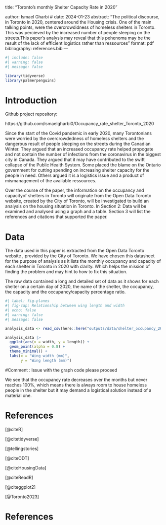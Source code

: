 title: "Toronto's monthly Shelter Capacity Rate in 2020"
 
author: Ismael Gharbi
# date: 2024-01-23
abstract: "The political discourse, in Toronto in 2020, centered around the Housing crisis. One of the main talking points, were the overcrowdidness of homeless shelters in Toronto. This was percieved by the increased number of people sleeping on the streets.This paper's analysis may reveal that this pehenoma may be the result of the lack of efficient logistics rather than ressources "
format: pdf
bibliography: references.bib
---

```r
#| include: false
#| warning: false
#| message: false

library(tidyverse)
library(palmerpenguins)
```


# Introduction

Github project repository:

https://github.com/ismaelgharbi0/Occupancy_rate_shelter_Toronto_2020

Since the start of the Covid pandemic in early 2020, many Torontonians were worried by the overcrowdedness of homeless shelters and the dangerous result of people sleeping on the streets during the Canadian Winter. They argued that an increased occupancy rate helped propogate and not contain the number of infections from the coronavirus in the biggest city in Canada. They argued that it may have contributed to the swift collapse of the Public Health System. Some placed the blame on the Ontario government for cutting spending on increasing shelter capacity for the people in need. Others argued it is a logistics issue and a product of mismanagement of the available ressources.


Over the course of the paper, the information on the occupancy and capacityof shelters in Toronto will originate from the Open Data Toronto website, created by the City of Toronto, will be investigated to build an analysis on the housing situation in Toronto. In Section 2: Data will be examined and analysed using a graph and a table. Section 3 will list the references and citations that supported the paper. 





# Data {#sec-data}

The data used in this paper is extracted from the Open Data Toronto website , provided by the City of Toronto. We have chosen this datasheet for the purpose of analysis as it lists the monthly occupancy and capacity of each shelter in Toronto in 2020 with clarity. Which helps the mission of finding the problem and may hint to how to fix this situation.

The raw data contained a long and detailed set of data as it shows for each shelter on a certain day of 2020, the name of the shelter,  the occupancy, the capacity and the occupancy/capacity  percentage ratio. 


```r
#| label: fig-planes
#| fig-cap: Relationship between wing length and width
#| echo: false
#| warning: false
#| message: false

analysis_data <- read_csv(here::here("outputs/data/shelter_occupancy_2020.csv"))

analysis_data |> 
  ggplot(aes(x = width, y = length)) +
  geom_point(alpha = 0.8) +
  theme_minimal() +
  labs(x = "Wing width (mm)",
       y = "Wing length (mm)")
```


#Comment : Issue with the graph code please proceed

We see that the occupancy rate decreases over the months but never reaches 100%, which means there is always room to house homeless people in the shelter but it may demand a logistical solution instead of a material one.





# References
 [@citeR]

[@citetidyverse]

[@tellingstories]

[@citeODT]

[@citeHousingData]

[@citeReadR]

[@citeggplot2]

[@Toronto2023]






# References



